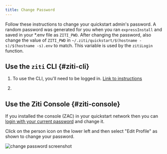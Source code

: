 ```yaml
---
title: Change Password
---
```



Follow these instructions to change your quickstart admin's password. A random password was generated for you when you ran `expressInstall` and saved in your *.env file as `ZITI_PWD`. After changing the password, also change the value of `ZITI_PWD` in `~/.ziti/quickstart/$(hostname -s)/$(hostname -s).env` to match. This variable is used by the `zitiLogin` function.

## Use the `ziti` CLI {#ziti-cli}

1. To use the CLI, you'll need to be logged in. [Link to instructions](/reference/40-command-line/login.mdx)

1. <CliChangeUpdb/>

## Use the Ziti Console {#ziti-console}

If you installed the console (ZAC) in your quickstart network then you can [login with your current password](../../../quickstarts/zac/index.mdx#login-and-use-zac) and change it.

Click on the person icon on the lower left and then select "Edit Profile" as shown to change your password.

![change password screenshot](../../../quickstarts/zac/zac_change_pwd.png)
